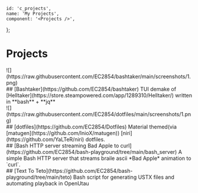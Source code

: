     id: 'c_projects',
    name: 'My Projects',
    component: '<Projects />',
};

# Projects
<div class="container">
    ![](https://raw.githubusercontent.com/EC2854/bashtaker/main/screenshots/1.png) 
    <div>
        ## [Bashtaker](https://github.com/EC2854/bashtaker) 
        TUI demake of [Helltaker](https://store.steampowered.com/app/1289310/Helltaker/) written in **bash** + **jq**
    </div>
</div>

<div class="container">
    ![](https://raw.githubusercontent.com/EC2854/dotfiles/main/screenshots/1.png) 
    <div>
        ## [dotfiles](https://github.com/EC2854/Dotfiles) 
        Material themed(via [matugen](https://github.com/InioX/matugen)) [niri](https://github.com/YaLTeR/niri) dotfiles. 
    </div>
</div>

<div class="container">
    <div>
        ## [Bash HTTP server streaming Bad Apple to curl](https://github.com/EC2854/bash-playground/tree/main/bash_server) 
        A simple Bash HTTP server that streams braile ascii *Bad Apple* animation to `curl`.
    </div>
</div>
<div class="container">
    <div>
        ## [Text To Teto](https://github.com/EC2854/bash-playground/tree/main/teto) 
        Bash script for generating USTX files and automating playback in OpenUtau
    </div>
</div>
